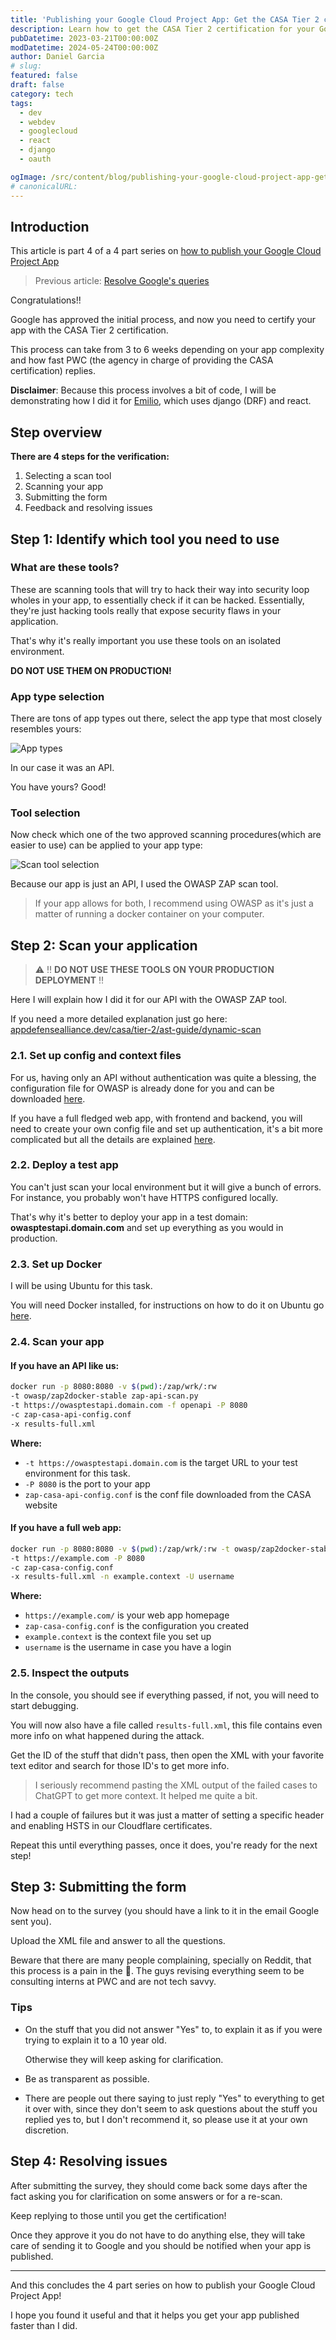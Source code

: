 ```yaml
---
title: 'Publishing your Google Cloud Project App: Get the CASA Tier 2 certification'
description: Learn how to get the CASA Tier 2 certification for your Google Cloud Project App.
pubDatetime: 2023-03-21T00:00:00Z
modDatetime: 2024-05-24T00:00:00Z
author: Daniel Garcia
# slug:
featured: false
draft: false
category: tech
tags:
  - dev
  - webdev
  - googlecloud
  - react
  - django
  - oauth

ogImage: /src/content/blog/publishing-your-google-cloud-project-app-get-the-casa-tier-2-certification/cover.png
# canonicalURL:
---
```



## Introduction

This article is part 4 of a 4 part series on [how to publish your Google Cloud Project App](/blog/publishing-your-google-cloud-project-app/)

> Previous article: [Resolve Google's queries](/blog/publishing-your-google-cloud-project-app-resolve-google-queries/)

Congratulations!!

Google has approved the initial process, and now you need to certify your app with the CASA Tier 2 certification.

This process can take from 3 to 6 weeks depending on your app complexity and how fast PWC (the agency in charge of providing the CASA certification) replies.

**Disclaimer**: Because this process involves a bit of code, I will be demonstrating how I did it for [Emilio](/projects/), which uses django (DRF) and react.

<WebsiteDesignCTA client:visible />

## Step overview

**There are 4 steps for the verification:**

1. Selecting a scan tool
2. Scanning your app
3. Submitting the form
4. Feedback and resolving issues

## Step 1: Identify which tool you need to use

### What are these tools?

These are scanning tools that will try to hack their way into security loop wholes in your app, to essentially check if it can be hacked. Essentially, they're just hacking tools really that expose security flaws in your application.

That's why it's really important you use these tools on an isolated environment.

**DO NOT USE THEM ON PRODUCTION!**

### App type selection

There are tons of app types out there, select the app type that most closely resembles yours:

![App types](./app-types.png)

In our case it was an API.

You have yours? Good!

### Tool selection

Now check which one of the two approved scanning procedures(which are easier to use) can be applied to your app type:

![Scan tool selection](./scan-tool-selection.png)

Because our app is just an API, I used the OWASP ZAP scan tool.

> If your app allows for both, I recommend using OWASP as it's just a matter of running a docker container on your computer\.

## Step 2: Scan your application

> ⚠️ ‼️ **DO NOT USE THESE TOOLS ON YOUR PRODUCTION DEPLOYMENT** ‼️

Here I will explain how I did it for our API with the OWASP ZAP tool.

If you need a more detailed explanation just go here: [appdefensealliance.dev/casa/tier-2/ast-guide/dynamic-scan](https://appdefensealliance.dev/casa/tier-2/ast-guide/dynamic-scan)

### 2.1. Set up config and context files

For us, having only an API without authentication was quite a blessing, the configuration file for OWASP is already done for you and can be downloaded [here](https://appdefensealliance.dev/casa/tier-2/ast-guide/dynamic-scan).

If you have a full fledged web app, with frontend and backend, you will need to create your own config file and set up authentication, it's a bit more complicated but all the details are explained [here](https://appdefensealliance.dev/casa/tier-2/ast-guide/dynamic-scan).

### 2.2. Deploy a test app

You can't just scan your local environment but it will give a bunch of errors. For instance, you probably won't have HTTPS configured locally.

That's why it's better to deploy your app in a test domain: **owasptestapi.domain.com** and set up everything as you would in production.

### 2.3. Set up Docker

I will be using Ubuntu for this task.

You will need Docker installed, for instructions on how to do it on Ubuntu go [here](https://docs.docker.com/engine/install/ubuntu/).

### 2.4. Scan your app

#### If you have an API like us:

```bash
docker run -p 8080:8080 -v $(pwd):/zap/wrk/:rw
-t owasp/zap2docker-stable zap-api-scan.py
-t https://owasptestapi.domain.com -f openapi -P 8080
-c zap-casa-api-config.conf
-x results-full.xml
```

**Where:**

- `-t https://owasptestapi.domain.com` is the target URL to your test environment for this task.
- `-P 8080` is the port to your app
- `zap-casa-api-config.conf` is the conf file downloaded from the CASA website

#### If you have a full web app:

```bash
docker run -p 8080:8080 -v $(pwd):/zap/wrk/:rw -t owasp/zap2docker-stable zap-full-scan.py
-t https://example.com -P 8080
-c zap-casa-config.conf
-x results-full.xml -n example.context -U username
```

**Where:**

- `https://example.com/` is your web app homepage
- `zap-casa-config.conf` is the configuration you created
- `example.context` is the context file you set up
- `username` is the username in case you have a login

### 2.5. Inspect the outputs

In the console, you should see if everything passed, if not, you will need to start debugging.

You will now also have a file called `results-full.xml`, this file contains even more info on what happened during the attack.

Get the ID of the stuff that didn't pass, then open the XML with your favorite text editor and search for those ID's to get more info.

> I seriously recommend pasting the XML output of the failed cases to ChatGPT to get more context. It helped me quite a bit.

I had a couple of failures but it was just a matter of setting a specific header and enabling HSTS in our Cloudflare certificates.

Repeat this until everything passes, once it does, you're ready for the next step!

## Step 3: Submitting the form

Now head on to the survey (you should have a link to it in the email Google sent you).

Upload the XML file and answer to all the questions.

Beware that there are many people complaining, specially on Reddit, that this process is a pain in the 🍑. The guys revising everything seem to be consulting interns at PWC and are not tech savvy.

### Tips

- On the stuff that you did not answer "Yes" to, to explain it as if you were trying to explain it to a 10 year old.

  Otherwise they will keep asking for clarification.

- Be as transparent as possible.

- There are people out there saying to just reply "Yes" to everything to get it over with, since they don't seem to ask questions about the stuff you replied yes to, but I don't recommend it, so please use it at your own discretion.

## Step 4: Resolving issues

After submitting the survey, they should come back some days after the fact asking you for clarification on some answers or for a re-scan.

Keep replying to those until you get the certification!

Once they approve it you do not have to do anything else, they will take care of sending it to Google and you should be notified when your app is published.

---

And this concludes the 4 part series on how to publish your Google Cloud Project App!

I hope you found it useful and that it helps you get your app published faster than I did.
